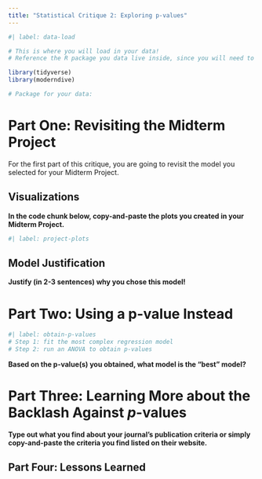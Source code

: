 ```yaml
---
title: "Statistical Critique 2: Exploring p-values"
---
```


```r
#| label: data-load

# This is where you will load in your data! 
# Reference the R package you data live inside, since you will need to load that package in!

library(tidyverse)
library(moderndive)

# Package for your data:

```

# Part One: Revisiting the Midterm Project 

For the first part of this critique, you are going to revisit the model you selected for your Midterm Project. 

## Visualizations

**In the code chunk below, copy-and-paste the plots you created in your Midterm Project.**

```r
#| label: project-plots


```

## Model Justification

**Justify (in 2-3 sentences) why you chose this model!**

# Part Two: Using a p-value Instead

```r
#| label: obtain-p-values
# Step 1: fit the most complex regression model
# Step 2: run an ANOVA to obtain p-values

```

**Based on the p-value(s) you obtained, what model is the "best" model?**


# Part Three: Learning More about the Backlash Against $p$-values

**Type out what you find about your journal's publication criteria or simply copy-and-paste the criteria you find listed on their website.**


## Part Four: Lessons Learned


